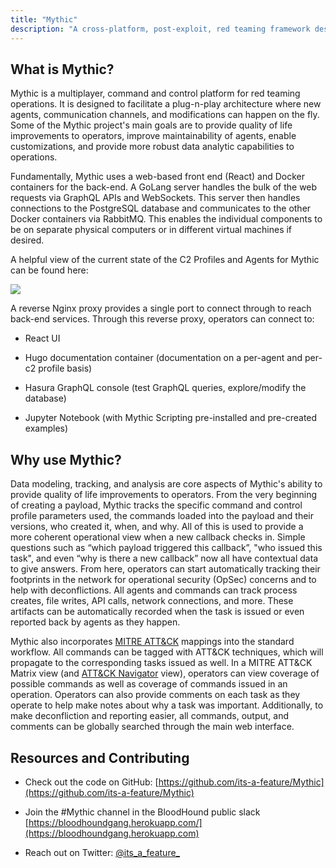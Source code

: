 ```yaml
---
title: "Mythic"
description: "A cross-platform, post-exploit, red teaming framework designed to provide a collaborative and user friendly interface for operators."
---
```


## What is Mythic?

Mythic is a multiplayer, command and control platform for red teaming operations. It is designed to facilitate a plug-n-play architecture where new agents, communication channels, and modifications can happen on the fly. Some of the Mythic project's main goals are to provide quality of life improvements to operators, improve maintainability of agents, enable customizations, and provide more robust data analytic capabilities to operations.

Fundamentally, Mythic uses a web-based front end (React) and Docker containers for the back-end. A GoLang server handles the bulk of the web requests via GraphQL APIs and WebSockets. This server then handles connections to the PostgreSQL database and communicates to the other Docker containers via RabbitMQ. This enables the individual components to be on separate physical computers or in different virtual machines if desired.

A helpful view of the current state of the C2 Profiles and Agents for Mythic can be found here:
<Card
  title="Mythic Community Overview"
  icon="book-open"
  href="https://mythicmeta.github.io/overview/"
  iconType="solid"
  horizontal
/>
<Frame>
  <img src="/images/version-3.0/image-1.png"/>
</Frame>

A reverse Nginx proxy provides a single port to connect through to reach back-end services. Through this reverse proxy, operators can connect to:

* React UI

* Hugo documentation container (documentation on a per-agent and per-c2 profile basis)

* Hasura GraphQL console (test GraphQL queries, explore/modify the database)

* Jupyter Notebook (with Mythic Scripting pre-installed and pre-created examples)

## Why use Mythic?

Data modeling, tracking, and analysis are core aspects of Mythic's ability to provide quality of life improvements to operators. From the very beginning of creating a payload, Mythic tracks the specific command and control profile parameters used, the commands loaded into the payload and their versions, who created it, when, and why. All of this is used to provide a more coherent operational view when a new callback checks in. Simple questions such as “which payload triggered this callback”, "who issued this task", and even “why is there a new callback” now all have contextual data to give answers. From here, operators can start automatically tracking their footprints in the network for operational security (OpSec) concerns and to help with deconflictions. All agents and commands can track process creates, file writes, API calls, network connections, and more. These artifacts can be automatically recorded when the task is issued or even reported back by agents as they happen.

Mythic also incorporates [MITRE ATT\&CK](https://attack.mitre.org) mappings into the standard workflow. All commands can be tagged with ATT\&CK techniques, which will propagate to the corresponding tasks issued as well. In a MITRE ATT\&CK Matrix view (and [ATT\&CK Navigator](https://github.com/mitre-attack/attack-navigator) view), operators can view coverage of possible commands as well as coverage of commands issued in an operation. Operators can also provide comments on each task as they operate to help make notes about why a task was important. Additionally, to make deconfliction and reporting easier, all commands, output, and comments can be globally searched through the main web interface.

## Resources and Contributing

* Check out the code on GitHub: [https://github.com/its-a-feature/Mythic](https://github.com/its-a-feature/Mythic)

* Join the #Mythic channel in the BloodHound public slack [https://bloodhoundgang.herokuapp.com/](https://bloodhoundgang.herokuapp.com)

* Reach out on Twitter: [@its\_a\_feature\_](https://twitter.com/its_a_feature_)
